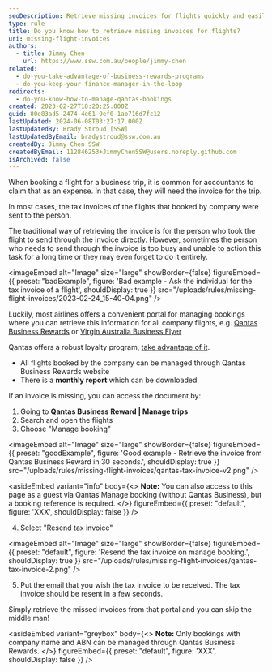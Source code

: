 ```yaml
---
seoDescription: Retrieve missing invoices for flights quickly and easily through Qantas Business Rewards portal, manage your company trips, and resend tax invoices with just a few clicks.
type: rule
title: Do you know how to retrieve missing invoices for flights?
uri: missing-flight-invoices
authors:
  - title: Jimmy Chen
    url: https://www.ssw.com.au/people/jimmy-chen
related:
  - do-you-take-advantage-of-business-rewards-programs
  - do-you-keep-your-finance-manager-in-the-loop
redirects:
  - do-you-know-how-to-manage-qantas-bookings
created: 2023-02-27T18:20:25.000Z
guid: 80e83ad5-2474-4e61-9ef0-1ab716d7fc12
lastUpdated: 2024-06-08T03:27:17.000Z
lastUpdatedBy: Brady Stroud [SSW]
lastUpdatedByEmail: bradystroud@ssw.com.au
createdBy: Jimmy Chen SSW
createdByEmail: 112846253+JimmyChenSSW@users.noreply.github.com
isArchived: false
---
```


When booking a flight for a business trip, it is common for accountants to claim that as an expense. In that case, they will need the invoice for the trip.

In most cases, the tax invoices of the flights that booked by company were sent to the person.

The traditional way of retrieving the invoice is for the person who took the flight to send through the invoice directly. However, sometimes the person who needs to send through the invoice is too busy and unable to action this task for a long time or they may even forget to do it entirely.

<imageEmbed
  alt="Image"
  size="large"
  showBorder={false}
  figureEmbed={{
    preset: "badExample",
    figure: 'Bad example - Ask the individual for the tax invoice of a flight',
    shouldDisplay: true
  }}
  src="/uploads/rules/missing-flight-invoices/2023-02-24_15-40-04.png"
/>

Luckily, most airlines offers a convenient portal for managing bookings where you can retrieve this information for all company flights, e.g. [Qantas Business Rewards](https://accounts.qantas.com/qbr/identity/login) or [Virgin Australia Business Flyer](https://www.virginaustralia.com/au/en/fly-for-business/business-flyer/)

Qantas offers a robust loyalty program, [take advantage of it](/do-you-take-advantage-of-business-rewards-programs).

- All flights booked by the company can be managed through Qantas Business Rewards website
- There is a **monthly report** which can be downloaded

If an invoice is missing, you can access the document by:

1. Going to **Qantas Business Reward | Manage trips**
2. Search and open the flights
3. Choose "Manage booking"

<imageEmbed
  alt="Image"
  size="large"
  showBorder={false}
  figureEmbed={{
    preset: "goodExample",
    figure: 'Good example - Retrieve the invoice from Qantas Business Reward in 30 seconds.',
    shouldDisplay: true
  }}
  src="/uploads/rules/missing-flight-invoices/qantas-tax-invoice-v2.png"
/>

<asideEmbed
  variant="info"
  body={<>
    **Note:** You can also access to this page as a guest via Qantas Manage booking (without Qantas Business), but a booking reference is required.
  </>}
  figureEmbed={{
    preset: "default",
    figure: 'XXX',
    shouldDisplay: false
  }}
/>

4. Select "Resend tax invoice"


<imageEmbed
  alt="Image"
  size="large"
  showBorder={false}
  figureEmbed={{
    preset: "default",
    figure: 'Resend the tax invoice on manage booking.',
    shouldDisplay: true
  }}
  src="/uploads/rules/missing-flight-invoices/qantas-tax-invoice-2.png"
/>

5. Put the email that you wish the tax invoice to be received. The tax invoice should be resent in a few seconds.

Simply retrieve the missed invoices from that portal and you can skip the middle man!

<asideEmbed
  variant="greybox"
  body={<>
    **Note:** Only bookings with company name and ABN can be managed through Qantas Business Rewards.
  </>}
  figureEmbed={{
    preset: "default",
    figure: 'XXX',
    shouldDisplay: false
  }}
/>
